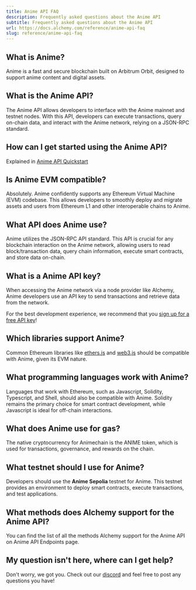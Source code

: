 ```yaml
---
title: Anime API FAQ
description: Frequently asked questions about the Anime API
subtitle: Frequently asked questions about the Anime API
url: https://docs.alchemy.com/reference/anime-api-faq
slug: reference/anime-api-faq
---
```


## What is Anime?
Anime is a fast and secure blockchain built on Arbitrum Orbit, designed to support anime content and digital assets.

## What is the Anime API?

The Anime API allows developers to interface with the Anime mainnet and testnet nodes. With this API, developers can execute transactions, query on-chain data, and interact with the Anime network, relying on a JSON-RPC standard.

## How can I get started using the Anime API?

Explained in [Anime API Quickstart](./anime-api-quickstart)

## Is Anime EVM compatible?

Absolutely. Anime confidently supports any Ethereum Virtual Machine (EVM) codebase. This allows developers to smoothly deploy and migrate assets and users from Ethereum L1 and other interoperable chains to Anime.

## What API does Anime use?

Anime utilizes the JSON-RPC API standard. This API is crucial for any blockchain interaction on the Anime network, allowing users to read block/transaction data, query chain information, execute smart contracts, and store data on-chain.

## What is a Anime API key?

When accessing the Anime network via a node provider like Alchemy, Anime developers use an API key to send transactions and retrieve data from the network.

For the best development experience, we recommend that you [sign up for a free API key](https://dashboard.alchemy.com/signup/)!

## Which libraries support Anime?

Common Ethereum libraries like [ethers.js](https://docs.ethers.org/v5/) and [web3.js](https://web3js.readthedocs.io/en/v1.8.2/) should be compatible with Anime, given its EVM nature.

## What programming languages work with Anime?

Languages that work with Ethereum, such as Javascript, Solidity, Typescript, and Shell, should also be compatible with Anime. Solidity remains the primary choice for smart contract development, while Javascript is ideal for off-chain interactions.

## What does Anime use for gas?

The native cryptocurrency for Animechain is the ANIME token, which is used for transactions, governance, and rewards on the chain.

## What testnet should I use for Anime?

Developers should use the **Anime Sepolia** testnet for Anime. This testnet provides an environment to deploy smart contracts, execute transactions, and test applications.

## What methods does Alchemy support for the Anime API?

You can find the list of all the methods Alchemy support for the Anime API on Anime API Endpoints page.

## My question isn't here, where can I get help?

Don't worry, we got you. Check out our [discord](https://alchemy.com/discord) and feel free to post any questions you have!
